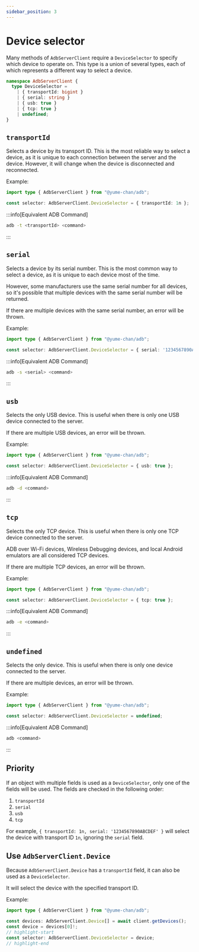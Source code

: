 ```yaml
---
sidebar_position: 3
---
```


# Device selector

Many methods of `AdbServerClient` require a `DeviceSelector` to specify which device to operate on. This type is a union of several types, each of which represents a different way to select a device.

```ts
namespace AdbServerClient {
  type DeviceSelector =
    | { transportId: bigint }
    | { serial: string }
    | { usb: true }
    | { tcp: true }
    | undefined;
}
```

## `transportId`

Selects a device by its transport ID. This is the most reliable way to select a device, as it is unique to each connection between the server and the device. However, it will change when the device is disconnected and reconnected.

Example:

```ts transpile
import type { AdbServerClient } from "@yume-chan/adb";

const selector: AdbServerClient.DeviceSelector = { transportId: 1n };
```

:::info[Equivalent ADB Command]

```sh
adb -t <transportId> <command>
```

:::

## `serial`

Selects a device by its serial number. This is the most common way to select a device, as it is unique to each device most of the time.

However, some manufacturers use the same serial number for all devices, so it's possible that multiple devices with the same serial number will be returned.

If there are multiple devices with the same serial number, an error will be thrown.

Example:

```ts transpile
import type { AdbServerClient } from "@yume-chan/adb";

const selector: AdbServerClient.DeviceSelector = { serial: '1234567890ABCDEF' };
```

:::info[Equivalent ADB Command]

```sh
adb -s <serial> <command>
```

:::

## `usb`

Selects the only USB device. This is useful when there is only one USB device connected to the server.

If there are multiple USB devices, an error will be thrown.

Example:

```ts transpile
import type { AdbServerClient } from "@yume-chan/adb";

const selector: AdbServerClient.DeviceSelector = { usb: true };
```

:::info[Equivalent ADB Command]

```sh
adb -d <command>
```

:::

## `tcp`

Selects the only TCP device. This is useful when there is only one TCP device connected to the server.

ADB over Wi-Fi devices, Wireless Debugging devices, and local Android emulators are all considered TCP devices.

If there are multiple TCP devices, an error will be thrown.

Example:

```ts transpile
import type { AdbServerClient } from "@yume-chan/adb";

const selector: AdbServerClient.DeviceSelector = { tcp: true };
```

:::info[Equivalent ADB Command]

```sh
adb -e <command>
```

:::

## `undefined`

Selects the only device. This is useful when there is only one device connected to the server.

If there are multiple devices, an error will be thrown.

Example:

```ts transpile
import type { AdbServerClient } from "@yume-chan/adb";

const selector: AdbServerClient.DeviceSelector = undefined;
```

:::info[Equivalent ADB Command]

```sh
adb <command>
```

:::

## Priority

If an object with multiple fields is used as a `DeviceSelector`, only one of the fields will be used. The fields are checked in the following order:

1. `transportId`
2. `serial`
3. `usb`
4. `tcp`

For example, `{ transportId: 1n, serial: '1234567890ABCDEF' }` will select the device with transport ID `1n`, ignoring the `serial` field.

## Use `AdbServerClient.Device`

Because `AdbServerClient.Device` has a `transportId` field, it can also be used as a `DeviceSelector`.

It will select the device with the specified transport ID.

Example:

```ts transpile
import type { AdbServerClient } from "@yume-chan/adb";

const devices: AdbServerClient.Device[] = await client.getDevices();
const device = devices[0]!;
// highlight-start
const selector: AdbServerClient.DeviceSelector = device;
// highlight-end
```
